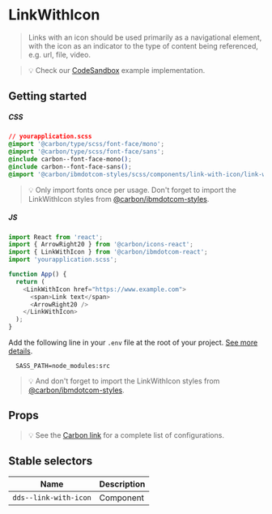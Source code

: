 
# LinkWithIcon

> Links with an icon should be used primarily as a navigational element, with
> the icon as an indicator to the type of content being referenced, e.g. url,
> file, video.

> 💡 Check our
> [CodeSandbox](https://githubbox.com/carbon-design-system/ibm-dotcom-library/tree/master/packages/react/examples/codesandbox/components/LinkWithIcon)
> example implementation.

## Getting started

##### CSS

```css
// yourapplication.scss
@import '@carbon/type/scss/font-face/mono';
@import '@carbon/type/scss/font-face/sans';
@include carbon--font-face-mono();
@include carbon--font-face-sans();
@import '@carbon/ibmdotcom-styles/scss/components/link-with-icon/link-with-icon';
```

> 💡 Only import fonts once per usage. Don't forget to import the LinkWithIcon
> styles from
> [@carbon/ibmdotcom-styles](https://github.com/carbon-design-system/ibm-dotcom-library/blob/master/packages/styles).

##### JS

```javascript
import React from 'react';
import { ArrowRight20 } from '@carbon/icons-react';
import { LinkWithIcon } from '@carbon/ibmdotcom-react';
import 'yourapplication.scss';

function App() {
  return (
    <LinkWithIcon href="https://www.example.com">
      <span>Link text</span>
      <ArrowRight20 />
    </LinkWithIcon>
  );
}
```

Add the following line in your `.env` file at the root of your project.
[See more details](https://github.com/carbon-design-system/ibm-dotcom-library/tree/master/packages/styles#usage).

```
  SASS_PATH=node_modules:src
```

> 💡 And don't forget to import the LinkWithIcon styles from
> [@carbon/ibmdotcom-styles](/packages/styles).

## Props

<Props of={LinkWithIcon} />

> 💡 See the
> [Carbon link](https://www.carbondesignsystem.com/components/link/code) for a
> complete list of configurations.

## Stable selectors

| Name                  | Description |
| --------------------- | ----------- |
| `dds--link-with-icon` | Component   |

<Description markdown={contributing} />
